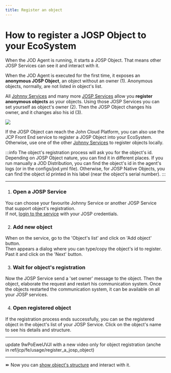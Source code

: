 ```yaml
---
title: Register an object
---
```

# How to register a JOSP Object to your EcoSystem


When the JOD Agent is running, it starts a JOSP Object.
That means other JOSP Services can see it and interact with it.

When the JOD Agent is executed for the first time, it exposes an **anonymous JOSP Object**, an object without an owner (1).
Anonymous objects, normally, are not listed in object's list.

All [Johnny Services](/references/jsl_services/#johnny-services) and many more [JOSP Services](/references/jsl_services/) allow you **register anonymous objects** as your objects.
Using those JOSP Services you can set yourself as object's owner (2).
Then the JOSP Object changes his owner, and it changes also his id (3).

<div style={{
  textAlign: 'center',
  margin: '48px 0',
}}>
  <img style={{maxWidth: '700px'}}
    src={require('/guides/end_users/new_objects/josp_object_registration.png').default}
  />
</div>

If the JOSP Object can reach the John Cloud Platform, you can also use the JCP Front End service to register a JOSP Object into your EcoSystem.<br/>
Otherwise, use one of the other [Johnny Services](/references/jsl_services/#johnny-services) to register objects locally.

:::info
The object's registration process will ask you for the object's id.<br/>
Depending on JOSP Object nature, you can find it in different places.
If you run manually a JOD Distribution, you can find the object's id in the agent's logs (or in the configs/jod.yml file).
Otherwise, for JOSP Native Objects, you can find the object id printed in his label (near the object's serial number).
:::

---

1. ### Open a JOSP Service

You can choose your favourite Johnny Service or another JOSP Service that support object's registration.<br/>
If not, [login to the service](../user_account/login_and_out) with your JOSP credentials.

2. ### Add new object

When on the service, go to the 'Object's list' and click on 'Add object' button.<br/>
Then appears a dialog where you can type/copy the object's id to register.
Past it and click on the 'Next' button.

3. ### Wait for object's registration

Now the JOSP Service send a 'set owner' message to the object.
Then the object, elaborate the request and restart his communication system.
Once the objects restarted the communication system, it can be available on all your JOSP services.

4. ### Open registered object

If the registration process ends successfully, you can se the registered object in the object's list of your JOSP Service.
Click on the object's name to see his details and structure.

---

<YoutubeVideo videoId="9wPoEweUVJI" />      update 9wPoEweUVJI with a new video only for object registration (anche in ref/jcp/fe/usage/register_a_josp_object)

---

⏩ Now you can [show object's structure](show_object_structure) and interact with it.